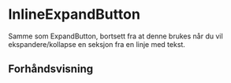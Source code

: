 
<Meta of={InlineExpandButtonStories} />

# InlineExpandButton

Samme som ExpandButton, bortsett fra at denne brukes når du vil ekspandere/kollapse en seksjon fra en linje med tekst.

## Forhåndsvisning

<Canvas of={InlineExpandButtonStories.Standard} />
<Controls of={InlineExpandButtonStories.Standard} />
